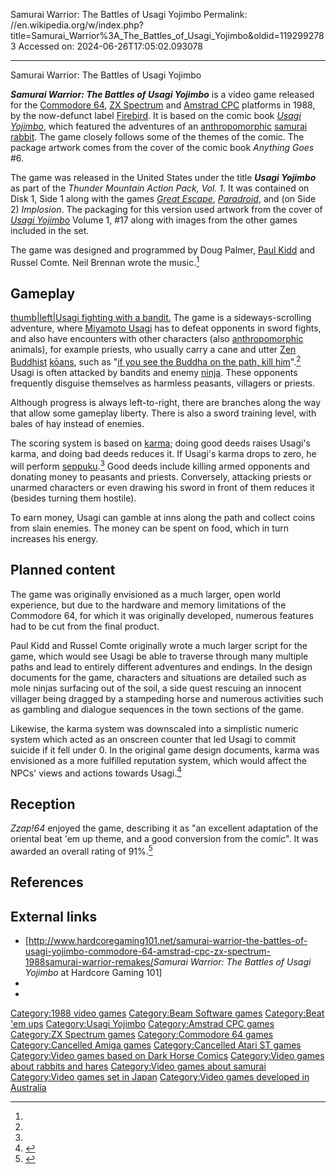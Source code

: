 Samurai Warrior: The Battles of Usagi Yojimbo
Permalink: //en.wikipedia.org/w/index.php?title=Samurai_Warrior%3A_The_Battles_of_Usagi_Yojimbo&oldid=1192992783
Accessed on: 2024-06-26T17:05:02.093078



------
Samurai Warrior: The Battles of Usagi Yojimbo
{{redirect|Samurai Warrior|warriors who are samurai|samurai|the video game series|Samurai Warriors|anime|Samurai Warriors (TV series)}}
{{Infobox video game
|title = Samurai Warrior: The Battles of Usagi Yojimbo
|image = C64SamuraiWarriorTitleScreen.png
|caption = Commodore 64 title screen
|developer = [[Beam Software]]
|publisher = [[Telecomsoft#Firebird|Firebird]]
|composer = Neil Brennan<ref name="retrogamer.net">{{cite web|url=http://www.retrogamer.net/retro_games80/the-making-of-samurai-warrior-the-battles-of-usagi-yojimbo/|title=The Making Of Samurai Warrior: The Battles Of Usagi Yojimbo - Retro Gamer|date=14 May 2014 |publisher=}}</ref>
|designer = 
|engine = 
|released = {{vgrelease|NA|1988|EU|1988}}
|genre = [[Adventure game|Adventure]]
|modes = [[Single-player video game|Single-player]]
|platforms = [[Commodore 64]] <br> [[Amstrad CPC]] <br> [[ZX Spectrum]]
}}

'''''Samurai Warrior: The Battles of Usagi Yojimbo''''' is a video game released for the [[Commodore 64]], [[ZX Spectrum]] and [[Amstrad CPC]] platforms in 1988, by the now-defunct label [[Telecomsoft#Firebird|Firebird]]. It is based on the comic book ''[[Usagi Yojimbo]]'', which featured the adventures of an [[anthropomorphism|anthropomorphic]] [[samurai]] [[rabbit]]. The game closely follows some of the themes of the comic. The package artwork comes from the cover of the comic book ''Anything Goes'' #6.

The game was released in the United States under the title '''''Usagi Yojimbo''''' as part of the ''Thunder Mountain Action Pack, Vol. 1''. It was contained on Disk 1, Side 1 along with the games ''[[The Great Escape (1986 video game)|Great Escape]]'', ''[[Paradroid]]'', and (on Side 2) ''Implosion''. The packaging for this version used artwork from the cover of ''[[Usagi Yojimbo]]'' Volume 1, #17 along with images from the other games included in the set.

The game was designed and programmed by Doug Palmer, [[Paul Kidd]] and Russel Comte. Neil Brennan wrote the music.<ref name="retrogamer.net"/>

==Gameplay==
[[image:C64SamuraiWarriorFighting.png|thumb|left|Usagi fighting with a bandit.]]
The game is a sideways-scrolling adventure, where [[Miyamoto Usagi]] has to defeat opponents in sword fights, and also have encounters with other characters (also [[anthropomorphism|anthropomorphic]] animals), for example priests, who usually carry a cane and utter [[Zen]] [[Buddhism|Buddhist]] [[kōan]]s, such as "[[Kōan#Killing the Buddha|if you see the Buddha on the path, kill him]]".<ref name="retrogamer.net"/> Usagi is often attacked by bandits and enemy [[ninja]]. These opponents frequently disguise themselves as harmless peasants, villagers or priests.

Although progress is always left-to-right, there are branches along the way that allow some gameplay liberty. There is also a sword training level, with bales of hay instead of enemies.

The scoring system is based on [[karma]]; doing good deeds raises Usagi's karma, and doing bad deeds reduces it. If Usagi's karma drops to zero, he will perform [[seppuku]].<ref name="retrogamer.net"/> Good deeds include killing armed opponents and donating money to peasants and priests. Conversely, attacking priests or unarmed characters or even drawing his sword in front of them reduces it (besides turning them hostile).

To earn money, Usagi can gamble at inns along the path and collect coins from slain enemies. The money can be spent on food, which in turn increases his energy.

==Planned content==
The game was originally envisioned as a much larger, open world experience, but due to the hardware and memory limitations of the Commodore 64, for which it was originally developed, numerous features had to be cut from the final product.

Paul Kidd and Russel Comte originally wrote a much larger script for the game, which would see Usagi be able to traverse through many multiple paths and lead to entirely different adventures and endings. In the design documents for the game, characters and situations are detailed such as mole ninjas surfacing out of the soil, a side quest rescuing an innocent villager being dragged by a stampeding horse and numerous activities such as gambling and dialogue sequences in the town sections of the game.

Likewise, the karma system was downscaled into a simplistic numeric system which acted as an onscreen counter that led Usagi to commit suicide if it fell under 0. In the original game design documents, karma was envisioned as a more fulfilled reputation system, which would affect the NPCs' views and actions towards Usagi.<ref>{{cite web |title=Samurai Warrior: The Battles of Usagi Yojimbo |url=http://www.hardcoregaming101.net/usagiyojimbo/usagiyojimbo.htm |date=December 2010 |author=Audun Sorlie |publisher=Hardcore Gaming 101 |accessdate=18 November 2011}}</ref>

==Reception==
''Zzap!64'' enjoyed the game, describing it as "an excellent adaptation of the oriental beat 'em up theme, and a good conversion from the comic". It was awarded an overall rating of 91%.<ref>{{cite web|url=http://www.zzap64.co.uk/cgi-bin/displaypage.pl?issue=037&page=013&magazine=zzap|title=View a Scan|website=www.zzap64.co.uk}}</ref>

==References==
{{reflist}}

==External links==
* [http://www.hardcoregaming101.net/samurai-warrior-the-battles-of-usagi-yojimbo-commodore-64-amstrad-cpc-zx-spectrum-1988samurai-warrior-remakes/''Samurai Warrior: The Battles of Usagi Yojimbo'' at Hardcore Gaming 101]
* {{moby game|id=/samurai-warrior-the-battles-of-usagi-yojimbo}}
* {{WoS game|id=0004326}}

{{Usagi Yojimbo}}

[[Category:1988 video games]]
[[Category:Beam Software games]]
[[Category:Beat 'em ups]]
[[Category:Usagi Yojimbo]]
[[Category:Amstrad CPC games]]
[[Category:ZX Spectrum games]]
[[Category:Commodore 64 games]]
[[Category:Cancelled Amiga games]]
[[Category:Cancelled Atari ST games]]
[[Category:Video games based on Dark Horse Comics]]
[[Category:Video games about rabbits and hares]]
[[Category:Video games about samurai]]
[[Category:Video games set in Japan]]
[[Category:Video games developed in Australia]]